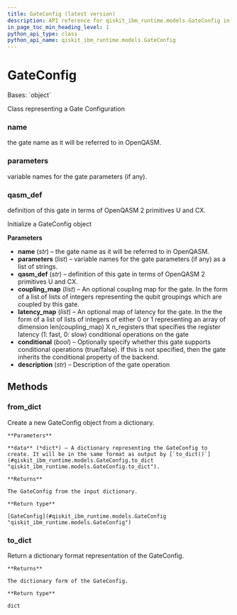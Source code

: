 ```yaml
---
title: GateConfig (latest version)
description: API reference for qiskit_ibm_runtime.models.GateConfig in the latest version of qiskit-ibm-runtime
in_page_toc_min_heading_level: 1
python_api_type: class
python_api_name: qiskit_ibm_runtime.models.GateConfig
---
```


# GateConfig

<Class id="qiskit_ibm_runtime.models.GateConfig" isDedicatedPage={true} github="https://github.com/Qiskit/qiskit-ibm-runtime/tree/stable/0.43/qiskit_ibm_runtime/models/backend_configuration.py#L26-L128" signature="GateConfig(name, parameters, qasm_def, coupling_map=None, latency_map=None, conditional=None, description=None)" modifiers="class">
  Bases: `object`

  Class representing a Gate Configuration

  ### name

  <Attribute id="qiskit_ibm_runtime.models.GateConfig.name">
    the gate name as it will be referred to in OpenQASM.
  </Attribute>

  ### parameters

  <Attribute id="qiskit_ibm_runtime.models.GateConfig.parameters">
    variable names for the gate parameters (if any).
  </Attribute>

  ### qasm\_def

  <Attribute id="qiskit_ibm_runtime.models.GateConfig.qasm_def">
    definition of this gate in terms of OpenQASM 2 primitives U and CX.
  </Attribute>

  Initialize a GateConfig object

  **Parameters**

  *   **name** (*str*) – the gate name as it will be referred to in OpenQASM.
  *   **parameters** (*list*) – variable names for the gate parameters (if any) as a list of strings.
  *   **qasm\_def** (*str*) – definition of this gate in terms of OpenQASM 2 primitives U and CX.
  *   **coupling\_map** (*list*) – An optional coupling map for the gate. In the form of a list of lists of integers representing the qubit groupings which are coupled by this gate.
  *   **latency\_map** (*list*) – An optional map of latency for the gate. In the the form of a list of lists of integers of either 0 or 1 representing an array of dimension len(coupling\_map) X n\_registers that specifies the register latency (1: fast, 0: slow) conditional operations on the gate
  *   **conditional** (*bool*) – Optionally specify whether this gate supports conditional operations (true/false). If this is not specified, then the gate inherits the conditional property of the backend.
  *   **description** (*str*) – Description of the gate operation

  ## Methods

  ### from\_dict

  <Function id="qiskit_ibm_runtime.models.GateConfig.from_dict" github="https://github.com/Qiskit/qiskit-ibm-runtime/tree/stable/0.43/qiskit_ibm_runtime/models/backend_configuration.py#L81-L93" signature="from_dict(data)" modifiers="classmethod">
    Create a new GateConfig object from a dictionary.

    **Parameters**

    **data** (*dict*) – A dictionary representing the GateConfig to create. It will be in the same format as output by [`to_dict()`](#qiskit_ibm_runtime.models.GateConfig.to_dict "qiskit_ibm_runtime.models.GateConfig.to_dict").

    **Returns**

    The GateConfig from the input dictionary.

    **Return type**

    [GateConfig](#qiskit_ibm_runtime.models.GateConfig "qiskit_ibm_runtime.models.GateConfig")
  </Function>

  ### to\_dict

  <Function id="qiskit_ibm_runtime.models.GateConfig.to_dict" github="https://github.com/Qiskit/qiskit-ibm-runtime/tree/stable/0.43/qiskit_ibm_runtime/models/backend_configuration.py#L95-L114" signature="to_dict()">
    Return a dictionary format representation of the GateConfig.

    **Returns**

    The dictionary form of the GateConfig.

    **Return type**

    dict
  </Function>
</Class>

